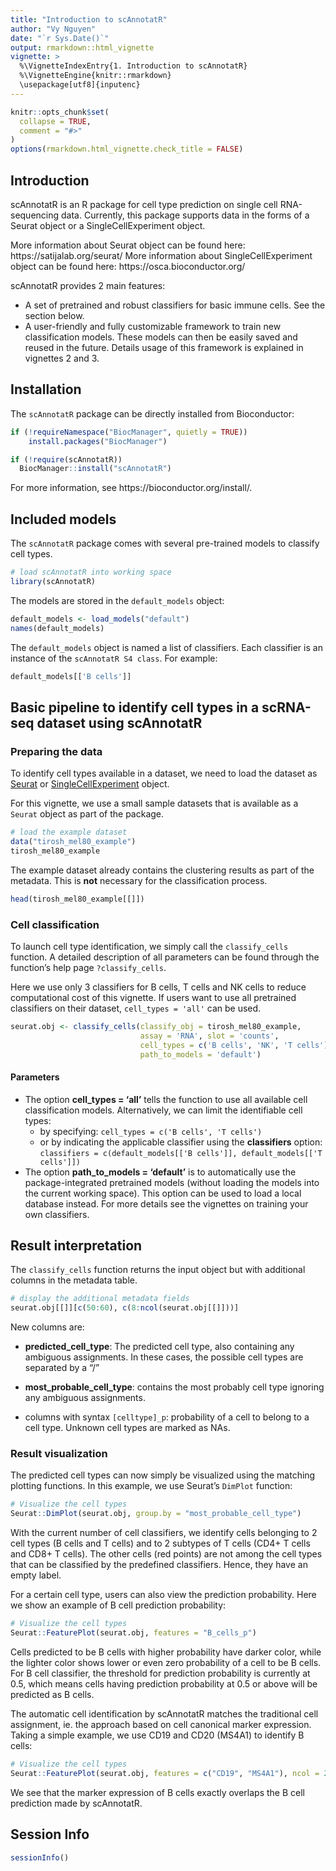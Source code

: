 ```yaml
---
title: "Introduction to scAnnotatR"
author: "Vy Nguyen"
date: "`r Sys.Date()`"
output: rmarkdown::html_vignette
vignette: >
  %\VignetteIndexEntry{1. Introduction to scAnnotatR}
  %\VignetteEngine{knitr::rmarkdown}
  \usepackage[utf8]{inputenc}
---
```


```r
knitr::opts_chunk$set(
  collapse = TRUE,
  comment = "#>"
)
options(rmarkdown.html_vignette.check_title = FALSE)
```

## Introduction

scAnnotatR is an R package for cell type prediction on single cell 
RNA-sequencing data. Currently, this package supports data in the forms 
of a Seurat object or a SingleCellExperiment object.

More information about Seurat object can be found here: 
https://satijalab.org/seurat/
More information about SingleCellExperiment object can be found here: 
https://osca.bioconductor.org/

scAnnotatR provides 2 main features:

- A set of pretrained and robust classifiers for basic 
immune cells. See the section below.
- A user-friendly and fully customizable framework to train
new classification models. These models can then be easily
saved and reused in the future. Details usage of this framework is explained
in vignettes 2 and 3.

## Installation

The `scAnnotatR` package can be directly installed from Bioconductor:

```r
if (!requireNamespace("BiocManager", quietly = TRUE))
    install.packages("BiocManager")

if (!require(scAnnotatR))
  BiocManager::install("scAnnotatR")
```

For more information, see https://bioconductor.org/install/.

## Included models

The `scAnnotatR` package comes with several pre-trained models to classify
cell types.

```r
# load scAnnotatR into working space
library(scAnnotatR)
```

The models are stored in the `default_models` object:

```r
default_models <- load_models("default")
names(default_models)
```

The `default_models` object is named a list of classifiers. Each classifier 
is an instance of the `scAnnotatR S4 class`. For example:

```r
default_models[['B cells']]
```

## Basic pipeline to identify cell types in a scRNA-seq dataset using scAnnotatR   

### Preparing the data

To identify cell types available in a dataset, we need to load the dataset as 
[Seurat](https://satijalab.org/seurat/) or [SingleCellExperiment](https://osca.bioconductor.org/) object.

For this vignette, we use a small sample datasets that is available as a
`Seurat` object as part of the package.

```r
# load the example dataset
data("tirosh_mel80_example")
tirosh_mel80_example
```

The example dataset already contains the clustering results as part of the metadata. This is **not** necessary for the
classification process.

```r
head(tirosh_mel80_example[[]])
```

### Cell classification

To launch cell type identification, we simply call the `classify_cells` 
function. A detailed description of all parameters can be found through
the function's help page `?classify_cells`.

Here we use only 3 classifiers for B cells, T cells and NK cells to reduce 
computational cost of this vignette. If users want to use all pretrained 
classifiers on their dataset, `cell_types = 'all'` can be used.
```r
seurat.obj <- classify_cells(classify_obj = tirosh_mel80_example, 
                             assay = 'RNA', slot = 'counts',
                             cell_types = c('B cells', 'NK', 'T cells'), 
                             path_to_models = 'default')
```

#### Parameters

  * The option **cell_types = 'all'** tells the function to use all available
    cell classification models.
    Alternatively, we can limit the identifiable cell types: 
    * by specifying: `cell_types = c('B cells', 'T cells')`
    * or by indicating the applicable classifier using the **classifiers** option: 
      `classifiers = c(default_models[['B cells']], default_models[['T cells']])`

  * The option **path_to_models = 'default'** is to automatically use the 
    package-integrated pretrained models (without loading the models into the
    current working space). This option can be used to load a local database instead.
    For more details see the vignettes on training your own classifiers.

## Result interpretation

The `classify_cells` function returns the input object
but with additional columns in the metadata table.

```r
# display the additional metadata fields
seurat.obj[[]][c(50:60), c(8:ncol(seurat.obj[[]]))]
```
New columns are:

  * **predicted_cell_type**: The predicted cell type, also containing any 
    ambiguous assignments. In these cases, the possible cell types are separated
    by a "/"

  * **most_probable_cell_type**: contains the most probably cell type ignoring any 
    ambiguous assignments.

  * columns with syntax `[celltype]_p`: probability of a cell to belong 
    to a cell type. Unknown cell types are marked as NAs.

### Result visualization

The predicted cell types can now simply be visualized using the matching
plotting functions. In this example, we use Seurat's `DimPlot` function:

```r
# Visualize the cell types
Seurat::DimPlot(seurat.obj, group.by = "most_probable_cell_type")
```

With the current number of cell classifiers, we identify cells belonging to 2 cell types (B cells and T cells) and to 2 subtypes of T cells (CD4+ T cells and CD8+ T cells). The other cells (red points) are not among the cell types that can be classified by the predefined classifiers. Hence, they have an empty label.

For a certain cell type, users can also view the prediction probability. Here we show an example of B cell prediction probability:

```r
# Visualize the cell types
Seurat::FeaturePlot(seurat.obj, features = "B_cells_p")
```

Cells predicted to be B cells with higher probability have darker color, while the lighter color shows lower or even zero probability of a cell to be B cells. For B cell classifier, the threshold for prediction probability is currently at 0.5, which means cells having prediction probability at 0.5 or above will be predicted as B cells. 

The automatic cell identification by scAnnotatR matches the traditional cell assignment, ie. the approach based on cell canonical marker expression. Taking a simple example, we use CD19 and CD20 (MS4A1) to identify B cells:

```r
# Visualize the cell types
Seurat::FeaturePlot(seurat.obj, features = c("CD19", "MS4A1"), ncol = 2)
```

We see that the marker expression of B cells exactly overlaps the B cell prediction made by scAnnotatR.

## Session Info
```r
sessionInfo()
```
